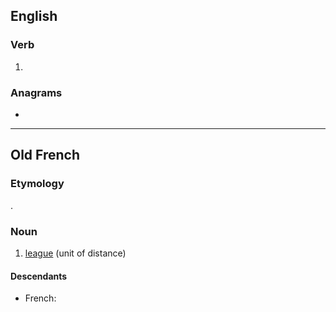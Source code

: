 ==English==

===Verb===
{{en-verb|liu}}

# {{obsolete typography of|live|lang=en}}

===Anagrams===
* {{anagrams|en|Lieu|euil|lieu}}

----

==Old French==

===Etymology===
{{etyl|la|fro}} {{m|la|leuca}}.

===Noun===
{{fro-noun|f}}

# [[league]] (unit of distance)

====Descendants====
* French: {{l|fr|lieue}}